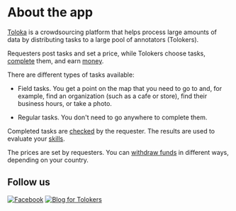# About the app

[Toloka](https://toloka.ai/tolokers/en/) is a crowdsourcing platform that helps process large amounts of data by distributing tasks to a large pool of annotators (Tolokers).

Requesters post tasks and set a price, while Tolokers choose tasks, [complete](../tasks) them, and earn [money](../priemka#pay).

There are different types of tasks available:

- Field tasks. You get a point on the map that you need to go to and, for example, find an organization (such as a cafe or store), find their business hours, or take a photo.

- Regular tasks. You don't need to go anywhere to complete them.

Completed tasks are [checked](../priemka) by the requester. The results are used to evaluate your [skills](../skills).

The prices are set by requesters. You can [withdraw funds](../pay/about) in different ways, depending on your country.

## Follow us

[![Facebook](https://tlkfrontprod.azureedge.net/portal-production/static/uploaded/images/1677847621789/1677847621789_original_svg.svg)](https://www.facebook.com/tolokaworldwide) [![Blog for Tolokers](https://tlkfrontprod.azureedge.net/portal-production/static/uploaded/images/1682078482831/1682078482831_original_svg.svg)](https://join.toloka.ai/blog/)